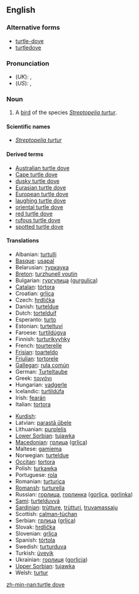 {{wikipedia}}
==English==

===Alternative forms===
*[[turtle-dove]]
*[[turtledove]]

===Pronunciation===
*(''UK''): {{IPA|/ˈtɜːtəldʌv/}}, {{SAMPA|/"t3:t@ldVv/}}
*(''US''): {{IPA|/ˈtɝtəldʌv/}}, {{SAMPA|/"t3`t@ldVv/}}

===Noun===
{{en-noun|sg=[[turtle]] [[dove]]}}

# A [[bird]] of the species ''[[Streptopelia turtur]]''.

====Scientific names====
*''[[Streptopelia turtur]]''

====Derived terms====
*[[Australian turtle dove]]
*[[Cape turtle dove]]
*[[dusky turtle dove]]
*[[Eurasian turtle dove]]
*[[European turtle dove]]
*[[laughing turtle dove]]
*[[oriental turtle dove]]
*[[red turtle dove]]
*[[rufous turtle dove]]
*[[spotted turtle dove]]

====Translations====
{{trans-top|bird}}
*Albanian: [[turtulli]]
*[[Basque]]: [[usapal]]
*Belarusian: [[туркаука]]
*[[Breton]]: [[turzhunell voutin]]
*Bulgarian: [[гургулица]] ([[gurgulica]])
*[[Catalan]]: [[tórtora]]
*Croatian: [[grlica]]
*Czech: [[hrdlička]]
*Danish: [[turteldue]]
*Dutch: [[tortelduif]] {{f}}
*Esperanto: [[turto]]
*Estonian: [[turteltuvi]]
*Faroese: [[turtildúgva]]
*Finnish: [[turturikyyhky]]
*French: [[tourterelle]] {{f}}
*[[Frisian]]: [[toarteldo]]
*[[Friulian]]: [[tortorele]]
*[[Gallegan]]: [[rula común]]
*German: [[Turteltaube]] {{f}}
*Greek: [[τριγόνι]] '' ''
*Hungarian: [[vadgerle]]
*Icelandic: [[turtildúfa]]
*Irish: [[fearán]]
*Italian: [[tortora]] {{f}}
{{trans-mid}}
*[[Kurdish]]: {{t|ku|qumrî}} {{f}}
*Latvian: [[parastā ūbele]]
*Lithuanian: [[purplelis]]
*[[Lower Sorbian]]: [[tujawka]]
*[[Macedonian]]: [[грлица]] ([[grlica]])
*Maltese: [[gamiema]]
*Norwegian: [[turteldue]]
*[[Occitan]]: [[tortora]]
*Polish: [[turkawka]] '' ''
*Portuguese: [[rola]]
*Romanian: [[turturica]]
*[[Romansh]]: [[turturella]]
*Russian: [[горлица]], [[горлинка]] ([[gorlica]], [[gorlinka]]) '' ''
*[[Sami]]: [[turtelduvvá]]
*[[Sardinian]]: [[trùtture]], [[trùtturi]], [[truvamassaju]]
*Scottish: [[calman-tùchan]]
*Serbian: [[грлица]] ([[grlica]])
*Slovak: [[hrdlička]]
*Slovenian: [[grlica]] {{f}}
*Spanish: [[tórtola]] {{f}}
*Swedish: [[turturduva]]
*Turkish: [[üveyik]]
*Ukrainian: [[горлиця]] ([[gorlicja]])
*[[Upper Sorbian]]: [[tujawka]]
*Welsh: [[turtur]]
{{trans-bottom}}

[[zh-min-nan:turtle dove]]
